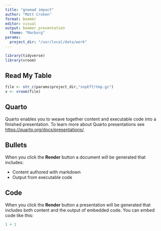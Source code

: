 ```yaml
---
title: "gnomad impact"
author: "Matt Croken"
format: beamer
editor: visual
output: beamer_presentation
  theme: "Marburg"
params:
  project_dir: "/usr/local/data/work"
---
```


```r
library(tidyverse)
library(vroom)
```

## Read My Table

```r
file <- str_c(params$project_dir,"snpEff/tmp.gz")
x <- vroom(file)
```

## Quarto

Quarto enables you to weave together content and executable code into a finished presentation. To learn more about Quarto presentations see <https://quarto.org/docs/presentations/>.

## Bullets

When you click the **Render** button a document will be generated that includes:

-   Content authored with markdown
-   Output from executable code

## Code

When you click the **Render** button a presentation will be generated that includes both content and the output of embedded code. You can embed code like this:

```r
1 + 1
```
